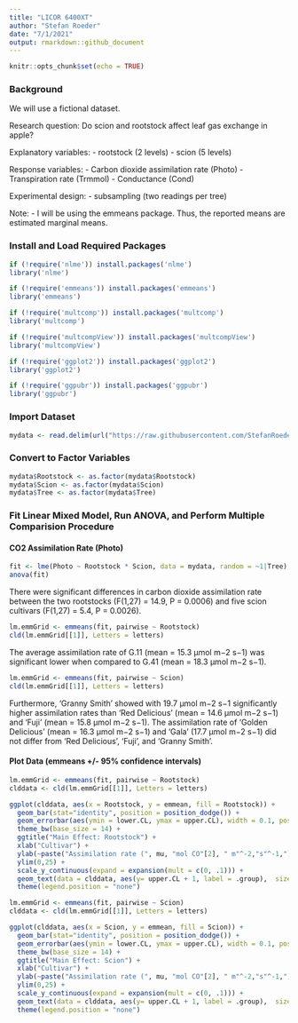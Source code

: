 ---
title: "LICOR 6400XT"
author: "Stefan Roeder"
date: "7/1/2021"
output: rmarkdown::github_document
---

```{r setup, include=FALSE}
knitr::opts_chunk$set(echo = TRUE)
```

### Background
We will use a fictional dataset.

Research question: Do scion and rootstock affect leaf gas exchange in apple?

Explanatory variables:
- rootstock (2 levels)
- scion (5 levels)

Response variables:
- Carbon dioxide assimilation rate (Photo)
- Transpiration rate (Trmmol)
- Conductance (Cond)

Experimental design:
- subsampling (two readings per tree)

Note:
- I will be using the emmeans package. Thus, the reported means are estimated marginal means. 

### Install and Load Required Packages

```{r, echo=TRUE, message=FALSE}
if (!require('nlme')) install.packages('nlme')
library('nlme')

if (!require('emmeans')) install.packages('emmeans')
library('emmeans')

if (!require('multcomp')) install.packages('multcomp')
library('multcomp')

if (!require('multcompView')) install.packages('multcompView')
library('multcompView')

if (!require('ggplot2')) install.packages('ggplot2')
library('ggplot2')

if (!require('ggpubr')) install.packages('ggpubr')
library('ggpubr')
```

### Import Dataset

```{r}
mydata <- read.delim(url("https://raw.githubusercontent.com/StefanRoederGit/Statistics-for-Horticulturists-using-R/main/LICOR6400XT/Dataset/LICOR-6400XT.txt"),stringsAsFactors=TRUE)
```

### Convert to Factor Variables

```{r, echo=TRUE}
mydata$Rootstock <- as.factor(mydata$Rootstock)
mydata$Scion <- as.factor(mydata$Scion)
mydata$Tree <- as.factor(mydata$Tree)
```

### Fit Linear Mixed Model, Run ANOVA, and Perform Multiple Comparision Procedure 
#### CO2 Assimilation Rate (Photo)

```{r, echo=TRUE}
fit <- lme(Photo ~ Rootstock * Scion, data = mydata, random = ~1|Tree)
anova(fit)
```


There were significant differences in carbon dioxide assimilation rate between the two rootstocks (F(1,27) = 14.9, P = 0.0006) and five scion cultivars (F(1,27) = 5.4, P = 0.0026). 


```{r, message=FALSE}
lm.emmGrid <- emmeans(fit, pairwise ~ Rootstock)
cld(lm.emmGrid[[1]], Letters = letters)
```


The average assimilation rate of G.11 (mean = 15.3 μmol m−2 s−1) was significant lower when compared to G.41 (mean = 18.3 μmol m−2 s−1).


```{r, message=FALSE}
lm.emmGrid <- emmeans(fit, pairwise ~ Scion)
cld(lm.emmGrid[[1]], Letters = letters)
```


Furthermore, 'Granny Smith' showed with 19.7 μmol m−2 s−1 significantly higher assimilation rates than 'Red Delicious' (mean = 14.6 μmol m−2 s−1) and 'Fuji' (mean = 15.8 μmol m−2 s−1). The assimilation rate of 'Golden Delicious' (mean = 16.3 μmol m−2 s−1) and 'Gala' (17.7 μmol m−2 s−1) did not differ from 'Red Delicious', 'Fuji', and 'Granny Smith'.


#### Plot Data (emmeans +/- 95% confidence intervals)

```{r, message=FALSE}
lm.emmGrid <- emmeans(fit, pairwise ~ Rootstock)
clddata <- cld(lm.emmGrid[[1]], Letters = letters)

ggplot(clddata, aes(x = Rootstock, y = emmean, fill = Rootstock)) +
  geom_bar(stat="identity", position = position_dodge()) +
  geom_errorbar(aes(ymin = lower.CL, ymax = upper.CL), width = 0.1, position=position_dodge(.9)) +
  theme_bw(base_size = 14) +
  ggtitle("Main Effect: Rootstock") +
  xlab("Cultivar") +
  ylab(~paste("Assimilation rate (", mu, "mol CO"[2], " m"^-2,"s"^-1,")"))+
  ylim(0,25) +
  scale_y_continuous(expand = expansion(mult = c(0, .1))) +
  geom_text(data = clddata, aes(y= upper.CL + 1, label = .group),  size = 6) +
  theme(legend.position = "none")  
```

```{r, message=FALSE}
lm.emmGrid <- emmeans(fit, pairwise ~ Scion)
clddata <- cld(lm.emmGrid[[1]], Letters = letters)

ggplot(clddata, aes(x = Scion, y = emmean, fill = Scion)) +
  geom_bar(stat="identity", position = position_dodge()) +
  geom_errorbar(aes(ymin = lower.CL, ymax = upper.CL), width = 0.1, position=position_dodge(.9)) +
  theme_bw(base_size = 14) +
  ggtitle("Main Effect: Scion") +
  xlab("Cultivar") +
  ylab(~paste("Assimilation rate (", mu, "mol CO"[2], " m"^-2,"s"^-1,")")) +
  ylim(0,25) +
  scale_y_continuous(expand = expansion(mult = c(0, .1))) +
  geom_text(data = clddata, aes(y= upper.CL + 1, label = .group),  size = 6) +
  theme(legend.position = "none")  
```


